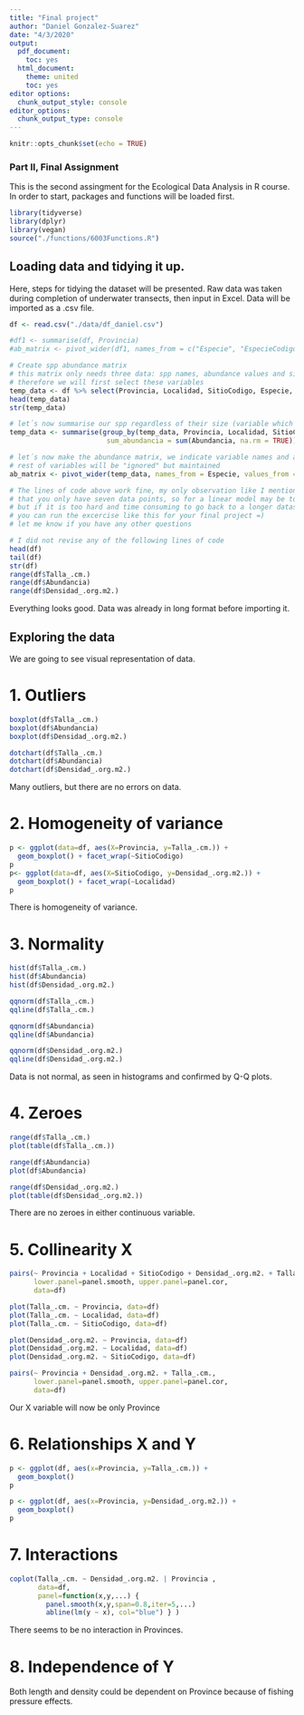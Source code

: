 ```yaml
---
title: "Final project"
author: "Daniel Gonzalez-Suarez"
date: "4/3/2020"
output: 
  pdf_document: 
    toc: yes
  html_document: 
    theme: united
    toc: yes
editor options:
  chunk_output_style: console
editor_options: 
  chunk_output_type: console
---
```


```r
knitr::opts_chunk$set(echo = TRUE)
```

### Part II, Final Assignment
This is the second assingment for the Ecological Data Analysis in R course. In order to start, packages and functions will be loaded first.
```r
library(tidyverse)
library(dplyr)
library(vegan)
source("./functions/6003Functions.R")
```

## Loading data and tidying it up.

Here, steps for tidying the dataset will be presented. Raw data was taken during completion of underwater transects, then input in Excel. Data will be imported as a .csv file.  

```r
df <- read.csv("./data/df_daniel.csv")

#df1 <- summarise(df, Provincia) 
#ab_matrix <- pivot_wider(df1, names_from = c("Especie", "EspecieCodigo"), values_from = "Abundancia")

# Create spp abundance matrix
# this matrix only needs three data: spp names, abundance values and site/location/province to allocate specific area sampled
# therefore we will first select these variables
temp_data <- df %>% select(Provincia, Localidad, SitioCodigo, Especie, Abundancia)
head(temp_data)
str(temp_data)

# let´s now summarise our spp regardless of their size (variable which we ignored in the previous step)
temp_data <- summarise(group_by(temp_data, Provincia, Localidad, SitioCodigo, Especie),
                        sum_abundancia = sum(Abundancia, na.rm = TRUE))

# let´s now make the abundance matrix, we indicate variable names and abundance values
# rest of variables will be "ignored" but maintained
ab_matrix <- pivot_wider(temp_data, names_from = Especie, values_from = sum_abundancia)

# The lines of code above work fine, my only observation like I mentioned during our meeting is
# that you only have seven data points, so for a linear model may be too few
# but if it is too hard and time consuming to go back to a longer dataset version, 
# you can run the excercise like this for your final project =)
# let me know if you have any other questions

# I did not revise any of the following lines of code
head(df)
tail(df)
str(df)
range(df$Talla_.cm.)
range(df$Abundancia)
range(df$Densidad_.org.m2.)
```

Everything looks good. Data was already in long format before importing it. 


## Exploring the data
We are going to see visual representation of data.

# 1. Outliers 

```r
boxplot(df$Talla_.cm.)
boxplot(df$Abundancia)
boxplot(df$Densidad_.org.m2.)

dotchart(df$Talla_.cm.)
dotchart(df$Abundancia)
dotchart(df$Densidad_.org.m2.)
```

Many outliers, but there are no errors on data.

# 2. Homogeneity of variance 

```r
p <- ggplot(data=df, aes(X=Provincia, y=Talla_.cm.)) +
  geom_boxplot() + facet_wrap(~SitioCodigo)
p
p<- ggplot(data=df, aes(X=SitioCodigo, y=Densidad_.org.m2.)) +
  geom_boxplot() + facet_wrap(~Localidad)
p
```

There is homogeneity of variance.

# 3. Normality 

```r

hist(df$Talla_.cm.)
hist(df$Abundancia)
hist(df$Densidad_.org.m2.)

qqnorm(df$Talla_.cm.)
qqline(df$Talla_.cm.)

qqnorm(df$Abundancia)
qqline(df$Abundancia)

qqnorm(df$Densidad_.org.m2.)
qqline(df$Densidad_.org.m2.)

```

Data is not normal, as seen in histograms and confirmed by Q-Q plots.

# 4. Zeroes 

```r
range(df$Talla_.cm.)
plot(table(df$Talla_.cm.))

range(df$Abundancia)
plot(df$Abundancia)

range(df$Densidad_.org.m2.)
plot(table(df$Densidad_.org.m2.))

```

There are no zeroes in either continuous variable.


# 5. Collinearity X
```r
pairs(~ Provincia + Localidad + SitioCodigo + Densidad_.org.m2. + Talla_.cm., 
      lower.panel=panel.smooth, upper.panel=panel.cor, 
      data=df) 

plot(Talla_.cm. ~ Provincia, data=df)
plot(Talla_.cm. ~ Localidad, data=df)
plot(Talla_.cm. ~ SitioCodigo, data=df)

plot(Densidad_.org.m2. ~ Provincia, data=df)
plot(Densidad_.org.m2. ~ Localidad, data=df)
plot(Densidad_.org.m2. ~ SitioCodigo, data=df)

pairs(~ Provincia + Densidad_.org.m2. + Talla_.cm., 
      lower.panel=panel.smooth, upper.panel=panel.cor, 
      data=df) 
```

Our X variable will now be only Province

# 6. Relationships X and Y
```r
p <- ggplot(df, aes(x=Provincia, y=Talla_.cm.)) +
  geom_boxplot()
p

p <- ggplot(df, aes(x=Provincia, y=Densidad_.org.m2.)) +
  geom_boxplot()
p
```


# 7. Interactions

```r

coplot(Talla_.cm. ~ Densidad_.org.m2. | Provincia ,
       data=df,
       panel=function(x,y,...) {
         panel.smooth(x,y,span=0.8,iter=5,...)
         abline(lm(y ~ x), col="blue") } )
```
There seems to be no interaction in Provinces. 

# 8. Independence of Y
Both length and density could be dependent on Province because of fishing pressure effects. 

